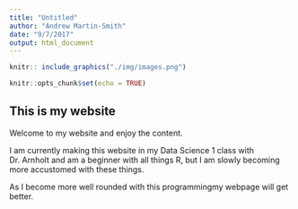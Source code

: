 ```yaml
---
title: "Untitled"
author: "Andrew Martin-Smith"
date: "9/7/2017"
output: html_document
---
```

```r
knitr:: include_graphics("./img/images.png")
```

```r
knitr::opts_chunk$set(echo = TRUE)
```

## This is my website

Welcome to my website and enjoy the content.

I am currently making this website in my Data Science 1 class with Dr. Arnholt and am a beginner with all things R, but I am slowly becoming more accustomed with these things.

As I become more well rounded with this programmingmy webpage will get better.
